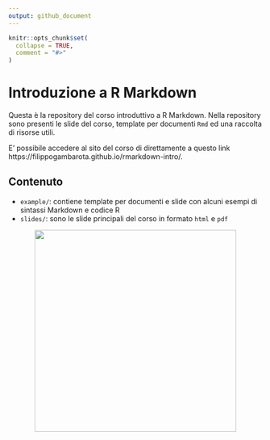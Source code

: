 ```yaml
---
output: github_document
---
```


<!-- README.md is generated from README.Rmd. Please edit that file -->

```r
knitr::opts_chunk$set(
  collapse = TRUE,
  comment = "#>"
)
```

# Introduzione a R Markdown

Questa è la repository del corso introduttivo a R Markdown. Nella repository sono presenti le slide del corso, template per documenti `Rmd` ed una raccolta di risorse utili.

E' possibile accedere al sito del corso di direttamente a questo link https://filippogambarota.github.io/rmarkdown-intro/.

## Contenuto

- `example/`: contiene template per documenti e slide con alcuni esempi di sintassi Markdown e codice R
- `slides/`: sono le slide principali del corso in formato `html` e `pdf`

<p align="center">
  <img src="slides/img/squid-game.jpg" width="400"/>
</p>